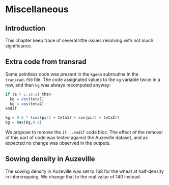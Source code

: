 # Miscellaneous {#misc}


## Introduction

This chapter keep trace of several little issues resolving with not much significance. 

## Extra code from transrad

Some pointless code was present in the `kgeom` subroutine in the `transrad.f90` file. The code assignated values to the `kg` variable twice in a row, and then `kg` was always recomputed anyway:

```r
if (e > 2.1e-2) then
  kg = cos(teta1)
  kg = cos(teta2)
endif

kg = 0.5 * (cos(pi/2 + teta1) + cos(pi/2 + teta2))
kg = max(kg,0.0)
```

We propose to remove the `if...endif` code bloc. The effect of the removal of this part of code was tested against the Auzeville dataset, and as expected no change was observed in the outputs.


## Sowing density in Auzeville

The sowing density in Auzeville was set to 168 for the wheat at half-density in intercropping. We change that to the real value of 140 instead.
